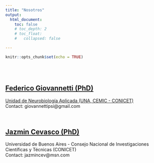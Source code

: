 ```yaml
---
title: "Nosotros"
output: 
  html_document:
    toc: false
    # toc_depth: 2
    # toc_float:
    #   collapsed: false

---
```


```r
knitr::opts_chunk$set(echo = TRUE)

```

<br>
<br>

## [Federico Giovannetti (PhD)](https://www.researchgate.net/profile/Federico-Giovannetti)
[Unidad de Neurobiología Aplicada (UNA, CEMIC - CONICET)](https://www.cemic.edu.ar/una.php)
<br>
Contact: giovannettipsi@gmail.com


<br>

## [Jazmin Cevasco (PhD)](https://www.researchgate.net/profile/Jazmin-Cevasco)
Universidad de Buenos Aires - Consejo Nacional de Investigaciones Científicas y Técnicas (CONICET) 
<br>
Contact: jazmincev@msn.com
